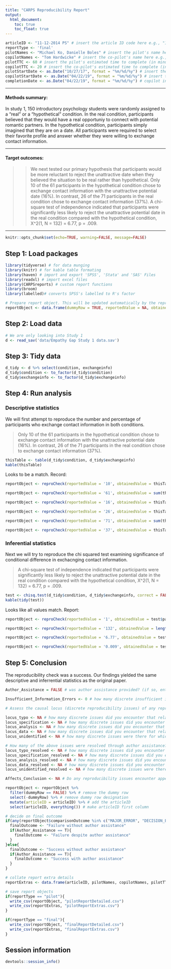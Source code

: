 ```yaml
---
title: "CARPS Reproducibility Report"
output:
  html_document:
    toc: true
    toc_float: true
---
```


```r
articleID <- "11-12-2014 PS" # insert the article ID code here e.g., "10-3-2015_PS"
reportType <- 'final'
pilotNames <- "Michael Ko, Danielle Boles" # insert the pilot's name here e.g., "Tom Hardwicke". If there are multiple pilots enter both names in a character string e.g., "Tom Hardwicke, Bob Dylan"
copilotNames <- "Tom Hardwicke" # insert the co-pilot's name here e.g., "Michael Frank". If there are multiple co-pilots enter both names in a character string e.g., "Tom Hardwicke, Bob Dylan"
pilotTTC <- 60 # insert the pilot's estimated time to complete (in minutes, fine to approximate) e.g., 120
copilotTTC <- 20 # insert the co-pilot's estimated time to complete (in minutes, fine to approximate) e.g., 120
pilotStartDate <- as.Date("10/27/17", format = "%m/%d/%y") # insert the pilot's start date in US format e.g., as.Date("01/25/18", format = "%m/%d/%y")
copilotStartDate <- as.Date("04/22/19", format = "%m/%d/%y") # insert the co-pilot's start date in US format e.g., as.Date("01/25/18", format = "%m/%d/%y")
completionDate <- as.Date("04/22/19", format = "%m/%d/%y") # copilot insert the date of final report completion (after any necessary rounds of author assistance) in US format e.g., as.Date("01/25/18", format = "%m/%d/%y")
```

-------

#### Methods summary: 
In study 1, 150 introductory psychology students were randomly assigned to a "real" or a "hypothetical" condition. In the real condition, participants believed that they would have a real opportuniy to connect with potential romantic partners. In the hypothetical condition, participants simply imagined that they are on a date. All participants were required to select their favorite profile and answer whether they were willing to exchange contact information. 

------

#### Target outcomes: 
>> We next tested our primary hypothesis that participants would be more reluctant to reject the unattractive date when they believed the situation to be real rather than hypothetical. Only 10 of the 61 participants in the hypothetical condition chose to exchange contact information with the unattractive potential date (16%). In contrast, 26 of the 71 participants in the real condition chose to exchange contact information (37%). A chi-square test of independence indicated that participants were significantly less likely to reject the unattractive potential date in the real condition compared with the hypothetical condition, X^2(1, N = 132) = 6.77, p = .009.

------

```r
knitr::opts_chunk$set(echo=TRUE, warning=FALSE, message=FALSE)
```

## Step 1: Load packages

```r
library(tidyverse) # for data munging
library(knitr) # for kable table formating
library(haven) # import and export 'SPSS', 'Stata' and 'SAS' Files
library(readxl) # import excel files
library(CARPSreports) # custom report functions
library(broom)
library(labelled)# converts SPSS's labelled to R's factor 
```

```r
# Prepare report object. This will be updated automatically by the reproCheck function each time values are compared.
reportObject <- data.frame(dummyRow = TRUE, reportedValue = NA, obtainedValue = NA, valueType = NA, percentageError = NA, comparisonOutcome = NA, eyeballCheck = NA)
```

## Step 2: Load data

```r
# We are only looking into Study 1
d <- read_sav('data/Empathy Gap Study 1 data.sav')
```

## Step 3: Tidy data

```r
d_tidy <- d %>% select(condition, exchangeinfo)
d_tidy$condition <- to_factor(d_tidy$condition)
d_tidy$exchangeinfo <- to_factor(d_tidy$exchangeinfo)
```

## Step 4: Run analysis

### Descriptive statistics

We will first attempt to reproduce the number and percentage of participants who  exchange contact information in both conditions.

> Only 10 of the 61 participants in the hypothetical condition chose to exchange contact information with the unattractive potential date (16%). In contrast, 26 of the 71 participants in the real condition chose to exchange contact information (37%).

```r
thisTable <- table(d_tidy$condition, d_tidy$exchangeinfo)
kable(thisTable)
```

Looks to be a match. Record:

```r
reportObject <- reproCheck(reportedValue = '10', obtainedValue = thisTable["hypothetical",]['yes'], valueType = 'n')

reportObject <- reproCheck(reportedValue = '61', obtainedValue = sum(thisTable["hypothetical",]), valueType = 'n')

reportObject <- reproCheck(reportedValue = '16', obtainedValue = thisTable["hypothetical",]['yes']/sum(thisTable["hypothetical",])*100, valueType = 'n')

reportObject <- reproCheck(reportedValue = '26', obtainedValue = thisTable["real",]['yes'], valueType = 'n')

reportObject <- reproCheck(reportedValue = '71', obtainedValue = sum(thisTable["real",]), valueType = 'n')

reportObject <- reproCheck(reportedValue = '37', obtainedValue = thisTable["real",]['yes']/sum(thisTable["real",])*100, valueType = 'n')
```

### Inferential statistics

Next we will try to reproduce the chi squared test examining significance of conditional difference in exchacnging contact information.

> A chi-square test of independence indicated that participants were significantly less likely to reject the unattractive potential date in the real condition compared with the hypothetical condition, X^2(1, N = 132) = 6.77, p = .009.

```r
test <- chisq.test(d_tidy$condition, d_tidy$exchangeinfo, correct = FALSE)
kable(tidy(test))
```

Looks like all values match. Report:

```r
reportObject <- reproCheck(reportedValue = '1', obtainedValue = test$parameter, valueType = 'df')

reportObject <- reproCheck(reportedValue = '132', obtainedValue = length(d_tidy$condition), valueType = 'n')

reportObject <- reproCheck(reportedValue = '6.77', obtainedValue = test$statistic, valueType = 'x2')

reportObject <- reproCheck(reportedValue = '0.009', obtainedValue = test$p.value, valueType = 'p')
```

## Step 5: Conclusion

The reproducibility check was a success. Our findings yielded the same descriptive and inferrential statistics as the original paper.

```r
Author_Assistance = FALSE # was author assistance provided? (if so, enter TRUE)

Insufficient_Information_Errors <- 0 # how many discrete insufficient information issues did you encounter?

# Assess the causal locus (discrete reproducibility issues) of any reproducibility errors. Note that there doesn't necessarily have to be a one-to-one correspondance between discrete reproducibility issues and reproducibility errors. For example, it could be that the original article neglects to mention that a Greenhouse-Geisser correct was applied to ANOVA outcomes. This might result in multiple reproducibility errors, but there is a single causal locus (discrete reproducibility issue).

locus_typo <- NA # how many discrete issues did you encounter that related to typographical errors?
locus_specification <- NA # how many discrete issues did you encounter that related to incomplete, incorrect, or unclear specification of the original analyses?
locus_analysis <- NA # how many discrete issues did you encounter that related to errors in the authors' original analyses?
locus_data <- NA # how many discrete issues did you encounter that related to errors in the data files shared by the authors?
locus_unidentified <- NA # how many discrete issues were there for which you could not identify the cause

# How many of the above issues were resolved through author assistance?
locus_typo_resolved <- NA # how many discrete issues did you encounter that related to typographical errors?
locus_specification_resolved <- NA # how many discrete issues did you encounter that related to incomplete, incorrect, or unclear specification of the original analyses?
locus_analysis_resolved <- NA # how many discrete issues did you encounter that related to errors in the authors' original analyses?
locus_data_resolved <- NA # how many discrete issues did you encounter that related to errors in the data files shared by the authors?
locus_unidentified_resolved <- NA # how many discrete issues were there for which you could not identify the cause

Affects_Conclusion <- NA # Do any reproducibility issues encounter appear to affect the conclusions made in the original article? This is a subjective judgement, but you should taking into account multiple factors, such as the presence/absence of decision errors, the number of target outcomes that could not be reproduced, the type of outcomes that could or could not be reproduced, the difference in magnitude of effect sizes, and the predictions of the specific hypothesis under scrutiny.
```

```r
reportObject <- reportObject %>%
  filter(dummyRow == FALSE) %>% # remove the dummy row
  select(-dummyRow) %>% # remove dummy row designation
  mutate(articleID = articleID) %>% # add the articleID 
  select(articleID, everything()) # make articleID first column

# decide on final outcome
if(any(reportObject$comparisonOutcome %in% c("MAJOR_ERROR", "DECISION_ERROR")) | Insufficient_Information_Errors > 0){
  finalOutcome <- "Failure without author assistance"
  if(Author_Assistance == T){
    finalOutcome <- "Failure despite author assistance"
  }
}else{
  finalOutcome <- "Success without author assistance"
  if(Author_Assistance == T){
    finalOutcome <- "Success with author assistance"
  }
}

# collate report extra details
reportExtras <- data.frame(articleID, pilotNames, copilotNames, pilotTTC, copilotTTC, pilotStartDate, copilotStartDate, completionDate, Author_Assistance, finalOutcome, Insufficient_Information_Errors, locus_typo, locus_specification, locus_analysis, locus_data, locus_unidentified, locus_typo_resolved, locus_specification_resolved, locus_analysis_resolved, locus_data_resolved, locus_unidentified_resolved)

# save report objects
if(reportType == "pilot"){
  write_csv(reportObject, "pilotReportDetailed.csv")
  write_csv(reportExtras, "pilotReportExtras.csv")
}

if(reportType == "final"){
  write_csv(reportObject, "finalReportDetailed.csv")
  write_csv(reportExtras, "finalReportExtras.csv")
}
```

## Session information

```r
devtools::session_info()
```
